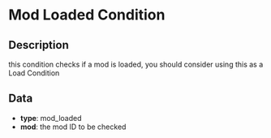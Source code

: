 # Mod Loaded Condition

## Description

  
this condition checks if a mod is loaded, you should consider using this as a Load Condition

## Data

- **type**: mod_loaded
- **mod**: the mod ID to be checked

